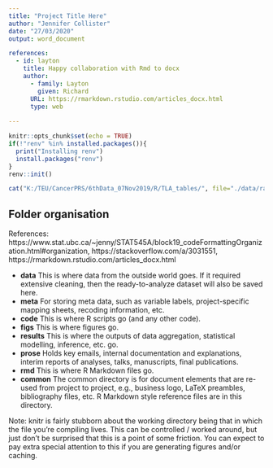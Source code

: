 ```yaml
---
title: "Project Title Here"
author: "Jennifer Collister"
date: "27/03/2020"
output: word_document

references:
  - id: layton
    title: Happy collaboration with Rmd to docx
    author:
      - family: Layton
        given: Richard
      URL: https://rmarkdown.rstudio.com/articles_docx.html
      type: web
      
---
```


```r
knitr::opts_chunk$set(echo = TRUE)
if(!"renv" %in% installed.packages()){
  print("Installing renv")
  install.packages("renv")
}
renv::init()

cat("K:/TEU/CancerPRS/6thData_07Nov2019/R/TLA_tables/", file="./data/raw/filepath.txt")
```

## Folder organisation

References: https://www.stat.ubc.ca/~jenny/STAT545A/block19_codeFormattingOrganization.html#organization, https://stackoverflow.com/a/3031551, https://rmarkdown.rstudio.com/articles_docx.html

* **data** This is where data from the outside world goes. If it required extensive cleaning, then the ready-to-analyze dataset will also be saved here.
* **meta** For storing meta data, such as variable labels, project-specific mapping sheets, recoding information, etc.
* **code** This is where R scripts go (and any other code).
* **figs** This is where figures go.
* **results** This is where the outputs of data aggregation, statistical modelling, inference, etc. go.
* **prose** Holds key emails, internal documentation and explanations, interim reports of analyses, talks, manuscripts, final publications.
* **rmd** This is where R Markdown files go.
* **common** The common directory is for document elements that are re-used from project to project, e.g., business logo, LaTeX preambles, bibliography files, etc. R Markdown style reference files are in this directory. 

Note: knitr is fairly stubborn about the working directory being that in which the file you're compiling lives. 
This can be controlled / worked around, but just don't be surprised that this is a point of some friction. 
You can expect to pay extra special attention to this if you are generating figures and/or caching.





